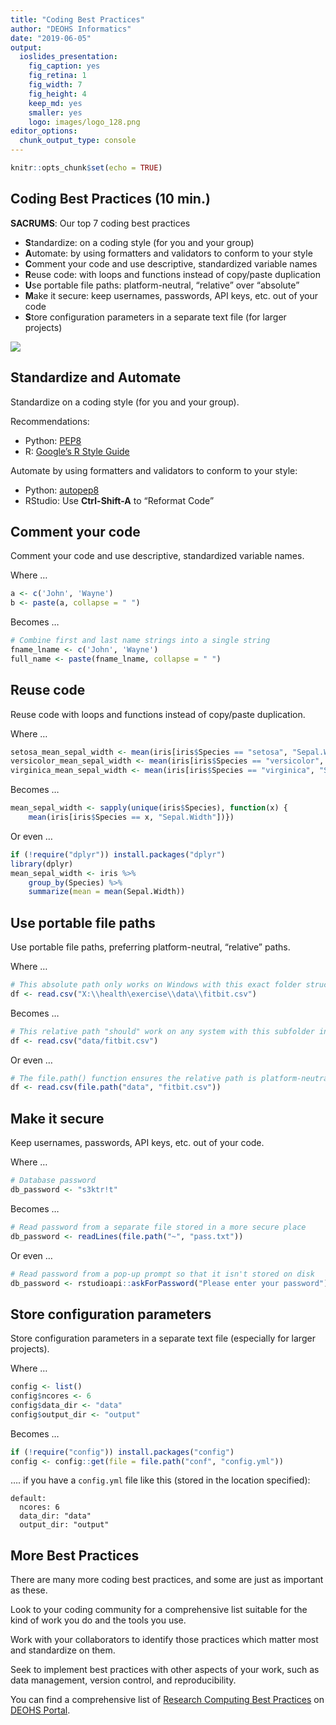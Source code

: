 ```yaml
---
title: "Coding Best Practices"
author: "DEOHS Informatics"
date: "2019-06-05"
output: 
  ioslides_presentation:
    fig_caption: yes
    fig_retina: 1
    fig_width: 7
    fig_height: 4
    keep_md: yes
    smaller: yes
    logo: images/logo_128.png
editor_options: 
  chunk_output_type: console
---
```


```r
knitr::opts_chunk$set(echo = TRUE)
```

## Coding Best Practices (10 min.)

__SACRUMS__: Our top 7 coding best practices

* **S**tandardize: on a coding style (for you and your group)
* **A**utomate: by using formatters and validators to conform to your style
* **C**omment your code and use descriptive, standardized variable names
* **R**euse code: with loops and functions instead of copy/paste duplication
* **U**se portable file paths: platform-neutral, "relative" over "absolute"
* **M**ake it secure: keep usernames, passwords, API keys, etc. out of your code
* **S**tore configuration parameters in a separate text file (for larger projects)

![](images/sacrum_150x.jpg)

## Standardize and Automate

Standardize on a coding style (for you and your group).

Recommendations:

* Python: [PEP8](https://www.python.org/dev/peps/pep-0008/)
* R: [Google's R Style Guide](https://google.github.io/styleguide/Rguide.xml)

Automate by using formatters and validators to conform to your style:

* Python: [autopep8](https://pypi.org/project/autopep8/)
* RStudio: Use **Ctrl-Shift-A** to "Reformat Code"

## Comment your code

Comment your code and use descriptive, standardized variable names.

Where ...

```r
a <- c('John', 'Wayne')
b <- paste(a, collapse = " ")
```

Becomes ...

```r
# Combine first and last name strings into a single string
fname_lname <- c('John', 'Wayne')
full_name <- paste(fname_lname, collapse = " ")
```

## Reuse code

Reuse code with loops and functions instead of copy/paste duplication.

Where ...

```r
setosa_mean_sepal_width <- mean(iris[iris$Species == "setosa", "Sepal.Width"])
versicolor_mean_sepal_width <- mean(iris[iris$Species == "versicolor", "Sepal.Width"])
virginica_mean_sepal_width <- mean(iris[iris$Species == "virginica", "Sepal.Width"])
```

Becomes ...

```r
mean_sepal_width <- sapply(unique(iris$Species), function(x) { 
    mean(iris[iris$Species == x, "Sepal.Width"])})
```

Or even ...

```r
if (!require("dplyr")) install.packages("dplyr")
library(dplyr)
mean_sepal_width <- iris %>% 
    group_by(Species) %>% 
    summarize(mean = mean(Sepal.Width))
```


## Use portable file paths

Use portable file paths, preferring platform-neutral, "relative" paths.

Where ...

```r
# This absolute path only works on Windows with this exact folder structure.
df <- read.csv("X:\\health\exercise\\data\\fitbit.csv")
```

Becomes ...

```r
# This relative path "should" work on any system with this subfolder in place.
df <- read.csv("data/fitbit.csv")
```

Or even ...

```r
# The file.path() function ensures the relative path is platform-neutral.
df <- read.csv(file.path("data", "fitbit.csv"))
```


## Make it secure

Keep usernames, passwords, API keys, etc. out of your code.

Where ...

```r
# Database password
db_password <- "s3ktr!t"
```

Becomes ...

```r
# Read password from a separate file stored in a more secure place
db_password <- readLines(file.path("~", "pass.txt"))
```

Or even ...

```r
# Read password from a pop-up prompt so that it isn't stored on disk
db_password <- rstudioapi::askForPassword("Please enter your password")
```

## Store configuration parameters

Store configuration parameters in a separate text file (especially for larger projects).

Where ...

```r
config <- list()
config$ncores <- 6
config$data_dir <- "data"
config$output_dir <- "output"
```

Becomes ...

```r
if (!require("config")) install.packages("config")
config <- config::get(file = file.path("conf", "config.yml"))
```

.... if you have a `config.yml` file like this (stored in the location specified):

```
default:
  ncores: 6
  data_dir: "data"
  output_dir: "output"
```

## More Best Practices

There are many more coding best practices, and some are just as important as 
these.

Look to your coding community for a comprehensive list suitable for the kind 
of work you do and the tools you use.

Work with your collaborators to identify those practices which matter most 
and standardize on them.

Seek to implement best practices with other aspects of your work, such as 
data management, version control, and reproducibility.

You can find a comprehensive list of [Research Computing Best Practices](https://portal.deohs.washington.edu/node/1455) on [DEOHS Portal](https://portal.deohs.washington.edu).
